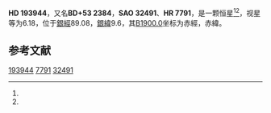 {{Starbox begin
| name = HD 193944
}}
{{Starbox observe
| epoch = [[J2000.0|J2000.0]]
| constell = {{星座名待查}}<ref name=SIMBAD>{{cite web
 | url=http://simbad.u-strasbg.fr/simbad/sim-id?Ident=HR+7791
 | title=Pulsating variable Star
 | publisher=Centre de Données astronomiques de Strasbourg
 | work=SIMBAD
 | accessdate=2012-07-13
 | archive-date=2019-07-27
 | archive-url=https://web.archive.org/web/20190727181147/http://simbad.u-strasbg.fr/simbad/sim-id%3FIdent%3DHR%2B7791
 | dead-url=no
 }}</ref><ref name=DATA>{{cite web
 | url=http://vizier.u-strasbg.fr/viz-bin/VizieR-5?-out.add=.&-source=5050&-corr=PK=HR&-out.max=9999&HR=7791
 | title=VizieR Detailed Page
 | accessdate=2012-07-13
 | archive-date=2019-02-16
 | archive-url=https://web.archive.org/web/20190216095100/http://vizier.u-strasbg.fr/viz-bin/VizieR-5?-out.add=.&-source=5050&-corr=PK=HR&-out.max=9999&HR=7791
 | dead-url=no
 }}</ref>
| 星官 = 
| ra = {{RA|20|20|30.4}}<ref name=SIMBAD /><ref name=DATA />
| dec = {{DEC|+53|35|46}}<ref name=SIMBAD /><ref name=DATA />
| appmag_v = 6.18<ref name=SIMBAD /><ref name=DATA />
}}
{{Starbox character
| class = K4III<ref name=SIMBAD /><ref name=DATA />
| b-v = 1.56<ref name=SIMBAD /><ref name=DATA />
| u-b = <ref name=SIMBAD /><ref name=DATA />
| r-i = <ref name=SIMBAD /><ref name=DATA />
| variable = 
}}
{{Starbox astrometry
| radial_v = 
| prop_mo_ra = -4
| parallax = 
| p_error = 
}}
{{Starbox catalog
| names =BD+53 2384，[[SAO星表|SAO]] 32491，[[HD星表|HD]] 193944，[[HR星表|HR]] 7791}}
{{Starbox reference |Simbad=HR+7791}}
{{Starbox end}}

'''HD 193944'''，又名'''BD+53 2384'''，'''SAO 32491'''、'''HR 7791'''，是一颗恒星<ref name=SIMBAD /><ref name=DATA />，视星等为6.18，位于[[銀道座標系|銀經]]89.08，[[銀道座標系|銀緯]]9.6，其[[B1900.0|B1900.0]]坐标为赤經{{RA|20|17|51.2}}，赤緯{{DEC|+53|9.6|41}}。

== 参考文献 ==
{{reflist}}

{{star-stub}}

[[Category:HD和HDE天體|193944]]
[[Category:HR天體|7791]]
[[Category:SAO天體|32491]]